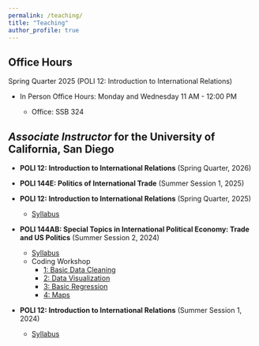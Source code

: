 ```yaml
---
permalink: /teaching/
title: "Teaching"
author_profile: true
---
```


<!-- [teaching statement] -->

## Office Hours

Spring Quarter 2025 (POLI 12: Introduction to International Relations)

-   In Person Office Hours: Monday and Wednesday 11 AM - 12:00 PM

    -   Office: SSB 324

## *Associate Instructor* for the University of California, San Diego

-   **POLI 12: Introduction to International Relations** (Spring Quarter, 2026)

-   **POLI 144E: Politics of International Trade** (Summer Session 1, 2025)

-   **POLI 12: Introduction to International Relations** (Spring Quarter, 2025)

    -   [Syllabus](/files/pdf/teaching/POLI%2012%20Syllabus%20March%2030,%202025.pdf)

-   **POLI 144AB: Special Topics in International Political Economy: Trade and US Politics** (Summer Session 2, 2024)

    -   [Syllabus](/files/pdf/teaching/poli144AB_syllabus_ss2_2024.pdf)
    -   Coding Workshop
        -   [1: Basic Data Cleaning](/posts/2024/poli144ab_coding1)
        -   [2: Data Visualization](/posts/2024/poli144ab_coding2)
        -   [3: Basic Regression](/posts/2024/poli144ab_coding3)
        -   [4: Maps](/posts/2024/poli144ab_coding4)

-   **POLI 12: Introduction to International Relations** (Summer Session 1, 2024)

    -   [Syllabus](/files/pdf/teaching/poli12_syllabus_ss1_2024.pdf)
